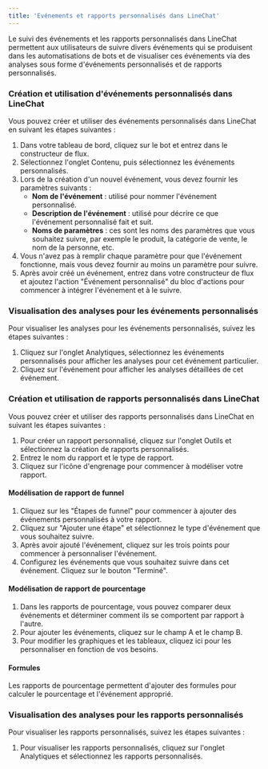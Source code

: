```yaml
---
title: 'Evénements et rapports personnalisés dans LineChat'
---
```


Le suivi des événements et les rapports personnalisés dans LineChat permettent aux utilisateurs de suivre divers événements qui se produisent dans les automatisations de bots et de visualiser ces événements via des analyses sous forme d'événements personnalisés et de rapports personnalisés.

### Création et utilisation d'événements personnalisés dans LineChat

Vous pouvez créer et utiliser des événements personnalisés dans LineChat en suivant les étapes suivantes :

1. Dans votre tableau de bord, cliquez sur le bot et entrez dans le constructeur de flux.
2. Sélectionnez l'onglet Contenu, puis sélectionnez les événements personnalisés.
3. Lors de la création d'un nouvel événement, vous devez fournir les paramètres suivants :
	* **Nom de l'événement** : utilisé pour nommer l'événement personnalisé.
	* **Description de l'événement** : utilisé pour décrire ce que l'événement personnalisé fait et suit.
	* **Noms de paramètres** : ces sont les noms des paramètres que vous souhaitez suivre, par exemple le produit, la catégorie de vente, le nom de la personne, etc.
4. Vous n'avez pas à remplir chaque paramètre pour que l'événement fonctionne, mais vous devez fournir au moins un paramètre pour suivre.
5. Après avoir créé un événement, entrez dans votre constructeur de flux et ajoutez l'action "Événement personnalisé" du bloc d'actions pour commencer à intégrer l'événement et à le suivre.

### Visualisation des analyses pour les événements personnalisés

Pour visualiser les analyses pour les événements personnalisés, suivez les étapes suivantes :

1. Cliquez sur l'onglet Analytiques, sélectionnez les événements personnalisés pour afficher les analyses pour cet événement particulier.
2. Cliquez sur l'événement pour afficher les analyses détaillées de cet événement.

### Création et utilisation de rapports personnalisés dans LineChat

Vous pouvez créer et utiliser des rapports personnalisés dans LineChat en suivant les étapes suivantes :

1. Pour créer un rapport personnalisé, cliquez sur l'onglet Outils et sélectionnez la création de rapports personnalisés.
2. Entrez le nom du rapport et le type de rapport.
3. Cliquez sur l'icône d'engrenage pour commencer à modéliser votre rapport.

#### Modélisation de rapport de funnel

1. Cliquez sur les "Étapes de funnel" pour commencer à ajouter des événements personnalisés à votre rapport.
2. Cliquez sur "Ajouter une étape" et sélectionnez le type d'événement que vous souhaitez suivre.
3. Après avoir ajouté l'événement, cliquez sur les trois points pour commencer à personnaliser l'événement.
4. Configurez les événements que vous souhaitez suivre dans cet événement. Cliquez sur le bouton "Terminé".

#### Modélisation de rapport de pourcentage

1. Dans les rapports de pourcentage, vous pouvez comparer deux événements et déterminer comment ils se comportent par rapport à l'autre.
2. Pour ajouter les événements, cliquez sur le champ A et le champ B.
3. Pour modifier les graphiques et les tableaux, cliquez ici pour les personnaliser en fonction de vos besoins.

#### Formules

Les rapports de pourcentage permettent d'ajouter des formules pour calculer le pourcentage et l'événement approprié.

### Visualisation des analyses pour les rapports personnalisés

Pour visualiser les rapports personnalisés, suivez les étapes suivantes :

1. Pour visualiser les rapports personnalisés, cliquez sur l'onglet Analytiques et sélectionnez les rapports personnalisés.